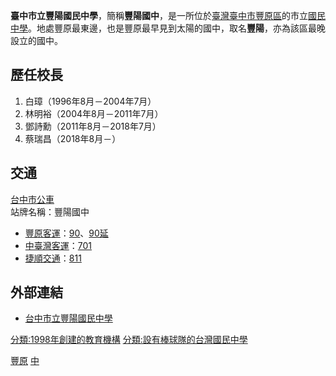 {{lead section|time=2017-02-02T16:08:32+00:00}}
{{unreferenced|time=2017-02-02T16:08:32+00:00}}
{{Infobox School
|name           = 臺中市立豐陽國民中學
|other_name     = Taichung Municipal<br>Feng-Yang Junior High School 
|image          =
| motto         = 
|established    = 1998年8月
|type           = 市立國民中學
|affiliation    = [[臺中市政府|臺中市政府]]
|district       = {{TWN}}[[臺中市|臺中市]][[豐原區|豐原區]]
|grades         = 國一至國三
|principal      = 蔡瑞昌
|faculty        = 
|staff          = 
|enrollment     = 
|free_label    = 
|free_text     = 
|location       = 台中市豐原區朝陽路33號
|website        = [https://sites.google.com/a/fyjhs.tc.edu.tw/fengyang/home 臺中市立豐陽國民中學]
}}

'''臺中市立豐陽國民中學'''，簡稱'''豐陽國中'''，是一所位於[[臺灣|臺灣]][[臺中市|臺中市]][[豐原區|豐原區]]的市立[[國民中學|國民中學]]。地處豐原最東邊，也是豐原最早見到太陽的國中，取名'''豐陽'''，亦為該區最晚設立的國中。

==歷任校長==
#白璋（1996年8月－2004年7月）
#林明裕（2004年8月－2011年7月）
#鄧詩勳（2011年8月－2018年7月）
#蔡瑞昌（2018年8月－）

==交通==
;[[台中市公車|台中市公車]]
;站牌名稱：豐陽國中
*[[豐原客運|豐原客運]]：[[台中市公車90路|90]]、[[台中市公車90路|90延]]
*[[中臺灣客運|中臺灣客運]]：[[台中市公車701路|701]]
*[[捷順交通|捷順交通]]：[[台中市公車811路|811]]

==外部連結==
*[https://sites.google.com/a/fyjhs.tc.edu.tw/fengyang/home 台中市立豐陽國民中學 ]


{{臺中市國民中小學}}
[[Category:臺中市立國民中學|豐原]]
[[Category:豐原區學校|中]]
[[分類:1998年創建的教育機構|分類:1998年創建的教育機構]]
[[分類:設有棒球隊的台灣國民中學|分類:設有棒球隊的台灣國民中學]]